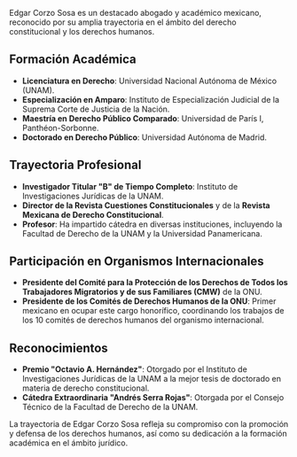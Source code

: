 Edgar Corzo Sosa es un destacado abogado y académico mexicano, reconocido por su amplia trayectoria en el ámbito del derecho constitucional y los derechos humanos.

## Formación Académica

- **Licenciatura en Derecho**: Universidad Nacional Autónoma de México (UNAM).
- **Especialización en Amparo**: Instituto de Especialización Judicial de la Suprema Corte de Justicia de la Nación.
- **Maestría en Derecho Público Comparado**: Universidad de París I, Panthéon-Sorbonne.
- **Doctorado en Derecho Público**: Universidad Autónoma de Madrid.

## Trayectoria Profesional

- **Investigador Titular "B" de Tiempo Completo**: Instituto de Investigaciones Jurídicas de la UNAM.
- **Director de la Revista Cuestiones Constitucionales** y de la **Revista Mexicana de Derecho Constitucional**.
- **Profesor**: Ha impartido cátedra en diversas instituciones, incluyendo la Facultad de Derecho de la UNAM y la Universidad Panamericana.

## Participación en Organismos Internacionales

- **Presidente del Comité para la Protección de los Derechos de Todos los Trabajadores Migratorios y de sus Familiares (CMW)** de la ONU.
- **Presidente de los Comités de Derechos Humanos de la ONU**: Primer mexicano en ocupar este cargo honorífico, coordinando los trabajos de los 10 comités de derechos humanos del organismo internacional.

## Reconocimientos

- **Premio "Octavio A. Hernández"**: Otorgado por el Instituto de Investigaciones Jurídicas de la UNAM a la mejor tesis de doctorado en materia de derecho constitucional.
- **Cátedra Extraordinaria "Andrés Serra Rojas"**: Otorgada por el Consejo Técnico de la Facultad de Derecho de la UNAM.

La trayectoria de Edgar Corzo Sosa refleja su compromiso con la promoción y defensa de los derechos humanos, así como su dedicación a la formación académica en el ámbito jurídico.
